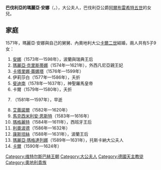 {{Otheruses|subject=[[阿尔布雷希特五世_(巴伐利亚)|阿爾布雷希特五世]]的女兒|other=同名的巴伐利亞公主|巴伐利亞的瑪麗亞·安娜}}
{{Multiple issues|
{{Expand language|1=en|time=2021-01-02T13:18:46+00:00}}
{{Unreferenced|time=2021-01-02T13:18:46+00:00}}
}}
{{Infobox noble
| name        = 巴伐利亞的瑪麗亞·安娜
| title       = 內奧地利大公夫人
| image       = Jan Cornelisz. Vermeyen 005.jpg
| birth_date  = {{birth date|1551|3|21|df=y}}
| birth_place = [[慕尼黑|慕尼黑]]
| death_date  = {{Death date and age|1608|4|29|1551|3|21|df=y}}
| death_place = [[格拉茲|格拉茲]]
| noble family= [[維特爾斯巴赫王朝|維特爾斯巴赫王朝]]
| father      = [[阿尔布雷希特五世_(巴伐利亚)|阿爾布雷希特五世]]
| mother      = [[奧地利的安娜_(1528-1590)|奧地利的安娜]]
| religion    = [[羅馬天主教|羅馬天主教]]
}}
'''巴伐利亞的瑪麗亞·安娜'''（{{lang-de|Maria Anna von Bayern}}，{{bd|1551年|3月21日|1608年|4月29日}}），{{le|內奧地利|Inner Austria}}大公夫人，巴伐利亞公爵[[阿尔布雷希特五世_(巴伐利亚)|阿爾布雷希特五世]]的女兒。

== 家庭 ==
1571年，瑪麗亞·安娜與自己的舅舅、內奧地利大公[[卡爾二世_(內奧地利)|卡爾二世]]結婚，兩人共有5子9女：
# [[奥地利的安娜_(1573年-1598年)|安娜]]（1573年—1598年），波蘭與瑞典王后
# [[奧地利的瑪麗亞·克里斯蒂娜_(1574-1621)|瑪麗亞·克里斯蒂娜]]（1574年—1621年），外西凡尼亞親王妃
# [[奧地利的卡塔里娜·蕾娜塔|卡塔里娜·蕾娜塔]]（1576年—1599年）
# 伊莉莎白（1577年—1586年），夭折
# [[斐迪南二世_(神圣罗马帝国)|斐迪南]]（1578年—1637年），神聖羅馬皇帝
# 卡爾（1579年—1580年），夭折
# {{le|奧地利的格蕾格麗亞·瑪克希米莉安妮|Archduchess Gregoria Maximiliana of Austria|格蕾格麗亞·瑪克希米莉安妮}}（1581年—1597年），早逝
# [[奧地利的艾蕾諾爾_(1582-1620)|艾蕾諾爾]]（1582年—1620年）
# [[奧地利的馬克西米利安·恩斯特|馬克西米利安·恩斯特]]（1583年—1616年）
# [[奥地利的玛格丽特_(西班牙王后)|瑪格麗特]]（1584年—1611年），西班牙王后
# [[利奧波德五世_(奧地利-提洛)|利奧波德]]（1586年—1632年）
# [[奧地利的康斯坦絲|康斯坦絲]]（1588年—1631年），波蘭王后
# [[奧地利的瑪麗亞·瑪格達列娜_(1589-1631)|瑪麗亞·瑪格達列娜]]（1589年—1631年），托斯卡納大公夫人
# [[奧地利的卡爾_(1590-1624)|卡爾]]（1590年—1624年）

[[Category:维特尔斯巴赫王朝|Category:维特尔斯巴赫王朝]]
[[Category:大公夫人|Category:大公夫人]]
[[Category:德國天主教徒|Category:德國天主教徒]]
[[Category:奧地利貴族|Category:奧地利貴族]]